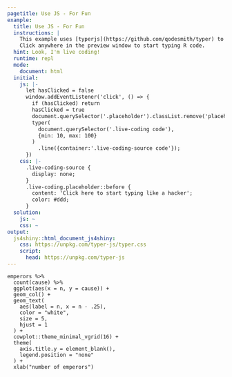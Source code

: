 ```yaml
---
pagetitle: Use JS - For Fun
example:
  title: Use JS - For Fun
  instructions: |
    This example uses [typerjs](https://github.com/qodesmith/typer) to create a "live coding" effect.
    Click anywhere in the preview window to start typing R code.
  hint: Look, I'm live coding!
  runtime: repl
  mode:
    document: html
  initial:
    js: |-
      let hasClicked = false
      window.addEventListener('click', () => {
        if (hasClicked) return
        hasClicked = true
        document.querySelector('.placeholder').classList.remove('placeholder')
        typer(
          document.querySelector('.live-coding code'), 
          {min: 10, max: 100}
        )
          .line({container:'.live-coding-source code'});
      })
    css: |-
      .live-coding-source {
        display: none;
      }
      .live-coding.placeholder::before {
        content: 'Click here to start typing like a hacker';
        color: #ddd;
      }
  solution:
    js: ~
    css: ~
output:
  js4shiny::html_document_js4shiny:
    css: https://unpkg.com/typer-js/typer.css
    script:
      head: https://unpkg.com/typer-js
---
```

<div><!--for pandoc-->
<pre class="live-coding-source"><code>emperors %>%
  count(cause) %>%
  ggplot(aes(x = n, y = cause)) +
  geom_col() +
  geom_text(
    aes(label = n, x = n - .25),
    color = "white", 
    size = 5, 
    hjust = 1
  ) +
  cowplot::theme_minimal_vgrid(16) +
  theme(
    axis.title.y = element_blank(), 
    legend.position = "none" 
  ) +
  xlab("number of emperors")</code>
</pre>

<pre class="live-coding placeholder"><code></code></pre>
</div><!--for pandoc-->

